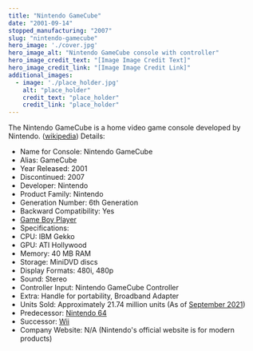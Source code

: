 ```yaml
---
title: "Nintendo GameCube"
date: "2001-09-14"
stopped_manufacturing: "2007"
slug: "nintendo-gamecube"
hero_image: './cover.jpg'
hero_image_alt: "Nintendo GameCube console with controller"
hero_image_credit_text: "[Image Image Credit Text]"
hero_image_credit_link: "[Image Image Credit Link]"
additional_images:
  - image: './place_holder.jpg'
    alt: "place_holder"
    credit_text: "place_holder"
    credit_link: "place_holder"
---
```

The Nintendo GameCube is a home video game console developed by Nintendo. ([wikipedia](https://en.wikipedia.org/wiki/Nintendo_GameCube))
Details:
- Name for Console: Nintendo GameCube
- Alias: GameCube
- Year Released: 2001
- Discontinued: 2007
- Developer: Nintendo
- Product Family: Nintendo
- Generation Number: 6th Generation
- Backward Compatibility: Yes
- [Game Boy Player](https://en.wikipedia.org.org/wiki/Game_Boy_Player)
- Specifications:
- CPU: IBM Gekko
- GPU: ATI Hollywood
- Memory: 40 MB RAM
- Storage: MiniDVD discs
- Display Formats: 480i, 480p
- Sound: Stereo
- Controller Input: Nintendo GameCube Controller
- Extra: Handle for portability, Broadband Adapter
- Units Sold: Approximately 21.74 million units (As of [September 2021](https://www.nintendo.co.jp/ir/en/finance/hard_soft/numbers/index.html))
- Predecessor: [Nintendo 64](https://en.wikipedia.org.org/wiki/Nintendo_64)
- Successor: [Wii](https://en.wikipedia.org.org/wiki/Wii)
- Company Website: N/A (Nintendo's official website is for modern products)
